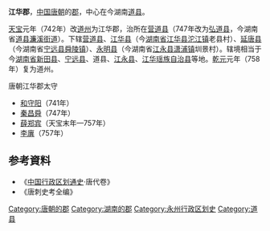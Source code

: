 '''江华郡'''，[[中国|中国]][[唐朝|唐朝]]的[[郡|郡]]，中心在今湖南[[道县|道县]]。

[[天宝_(唐朝)|天宝]]元年（742年）改[[道州|道州]]为江华郡，治所在[[营道县|营道县]]（747年改为[[弘道县|弘道县]]，今湖南省[[道县|道县]][[濂溪街道|濂溪街道]]）。下辖[[营道县|营道县]]、[[江华县|江华县]]（今[[湖南省|湖南省]][[江华县|江华县]][[沱江镇|沱江镇]]老县村）、[[延唐县|延唐县]]（今湖南省[[宁远县|宁远县]][[舜陵镇|舜陵镇]]）、[[永明县|永明县]]（今湖南省[[江永县|江永县]][[潇浦镇|潇浦镇]]圳景村）。辖境相当于今[[湖南省|湖南省]][[新田县|新田县]]、[[宁远县|宁远县]]、道县、[[江永县|江永县]]、[[江华瑶族自治县|江华瑶族自治县]]等地。[[乾元_(唐朝)|乾元]]元年（758年）复为道州。
;唐朝江华郡太守
*[[和守阳|和守阳]]（741年）
*[[秦昌舜|秦昌舜]]（747年）
*[[薛郑宾|薛郑宾]]（天宝末年—757年）
*[[李廙|李廙]]（757年）

== 参考資料 ==
* 《[[中国行政区划通史|中国行政区划通史]]·唐代卷》
* 《唐刺史考全编》
{{DEFAULTSORT:J}}
[[Category:唐朝的郡|Category:唐朝的郡]]
[[Category:湖南的郡|Category:湖南的郡]]
[[Category:永州行政区划史|Category:永州行政区划史]]
[[Category:道县|Category:道县]]